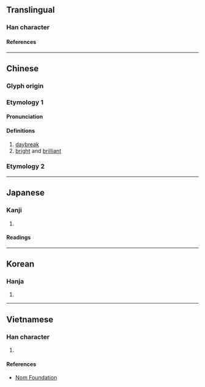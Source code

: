 {{also|皜}}
{{character info/new}}
==Translingual==

===Han character===
{{Han char|rn=72|rad=日|as=10|sn=14|four=60227|canj=AYRB|ids=⿱日高}}

====References====
{{Han ref|kx=0498.430|dkj=14089|dj=0867.210|hdz=21530.160|uh=66A0}}

----

==Chinese==
{{zh-forms}}

===Glyph origin===
{{Han etym}}

===Etymology 1===

====Pronunciation====
{{zh-pron
|m=gǎo
|c=gou2
|mc=y
|oc=y
|ma=
|cat=n,a
}}

====Definitions====
{{zh-hanzi}}

# [[daybreak]]
# [[bright]] and [[brilliant]]

===Etymology 2===
{{zh-see|皓|v}}

----

==Japanese==

===Kanji===
{{ja-kanji|grade=|rs=日10}}

# {{rfdef|ja|sort=日10}}

====Readings====
{{ja-readings
|on=こう
}}

----

==Korean==

===Hanja===
{{ko-hanja|hangeul=[[고]], [[호]]|eumhun=|rv=go, ho|mr=ko, ho|y=ko, ho}}

# {{rfdef|ko|sort=日10}}

----

==Vietnamese==

===Han character===
{{vi-readings|rs=日10|reading=hạo}}

# {{rfdef|vi|sort=日10}}

====References====
* [http://nomfoundation.org/common/nom_details.php?codepoint=66a0 Nom Foundation]